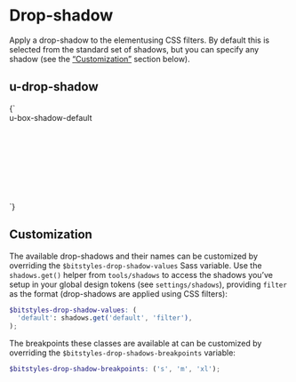 
<Meta title="Utilities/drop-shadow" />

# Drop-shadow

Apply a drop-shadow to the elementusing CSS filters. By default this is selected from the standard set of shadows, but you can specify any shadow (see the [“Customization”](#customization) section below).

## u-drop-shadow

<Canvas isColumn>
  <Story name="u-drop-shadow-default">
    {`
      <div class="u-drop-shadow-default u-padding-m u-bg-white" style="width: 10rem; height: 10rem;">
        u-box-shadow-default
      </div>
    `}
  </Story>
</Canvas>

## Customization

The available drop-shadows and their names can be customized by overriding the `$bitstyles-drop-shadow-values` Sass variable. Use the `shadows.get()` helper from `tools/shadows` to access the shadows you’ve setup in your global design tokens (see `settings/shadows`), providing `filter` as the format (drop-shadows are applied using CSS filters):

```scss
$bitstyles-drop-shadow-values: (
  'default': shadows.get('default', 'filter'),
);
```

The breakpoints these classes are available at can be customized by overriding the `$bitstyles-drop-shadows-breakpoints` variable:

```scss
$bitstyles-drop-shadow-breakpoints: ('s', 'm', 'xl');
```
